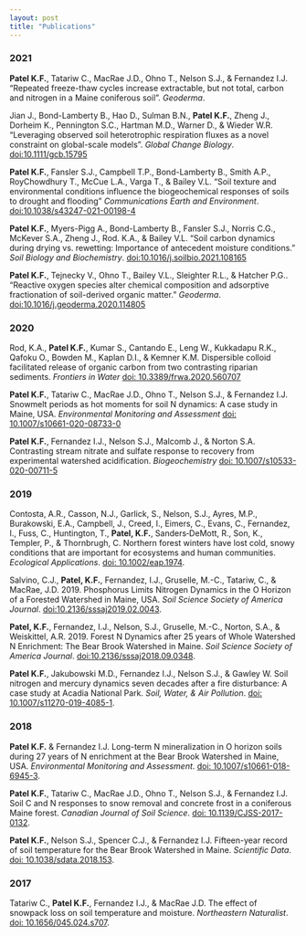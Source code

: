 ```yaml
---
layout: post
title: "Publications"
---
```


### 2021

**Patel K.F.**, Tatariw C., MacRae J.D., Ohno T., Nelson S.J., & Fernandez I.J. "Repeated freeze-thaw cycles increase extractable, but not total, carbon and nitrogen in a Maine coniferous soil". *Geoderma*.


Jian J., Bond-Lamberty B., Hao D., Sulman B.N., **Patel K.F.**, Zheng J., Dorheim K., Pennington S.C., Hartman M.D., Warner D., & Wieder W.R. "Leveraging observed soil heterotrophic respiration fluxes as a novel constraint on global-scale models". *Global Change Biology*. [doi:10.1111/gcb.15795](https://doi.org/10.1111/gcb.15795)


**Patel K.F.**, Fansler S.J., Campbell T.P., Bond-Lamberty B., Smith A.P., RoyChowdhury T., McCue L.A., Varga T., & Bailey V.L. "Soil texture and environmental conditions influence the biogeochemical responses of soils to drought and flooding" *Communications Earth and Environment*. [doi:10.1038/s43247-021-00198-4](https://doi.org/10.1038/s43247-021-00198-4)


**Patel K.F.**, Myers-Pigg A., Bond-Lamberty B., Fansler S.J., Norris C.G., McKever S.A., Zheng J., Rod. K.A., & Bailey V.L. "Soil carbon dynamics during drying vs. rewetting: Importance of antecedent moisture conditions." *Soil Biology and Biochemistry*. [doi:10.1016/j.soilbio.2021.108165](https://doi.org/10.1016/j.soilbio.2021.108165)


**Patel K.F.**, Tejnecky V., Ohno T., Bailey V.L., Sleighter R.L., & Hatcher P.G.. "Reactive oxygen species alter chemical composition and adsorptive fractionation of soil-derived organic matter." *Geoderma*. [doi:10.1016/j.geoderma.2020.114805](https://doi.org/10.1016/j.geoderma.2020.114805)


### 2020

Rod, K.A., **Patel K.F.**, Kumar S., Cantando E., Leng W., Kukkadapu R.K., Qafoku O., Bowden M., Kaplan D.I., & Kemner K.M. Dispersible colloid facilitated release of organic carbon from two contrasting riparian sediments. *Frontiers in Water* [doi: 10.3389/frwa.2020.560707](https://doi.org/10.3389/frwa.2020.560707)

**Patel K.F.**, Tatariw C., MacRae J.D., Ohno T., Nelson S.J., & Fernandez I.J. Snowmelt periods as hot moments for soil N dynamics: A case study in Maine, USA. *Environmental Monitoring and Assessment* [doi: 10.1007/s10661-020-08733-0](https://doi.org/10.1007/s10661-020-08733-0)

**Patel K.F.**, Fernandez I.J., Nelson S.J., Malcomb J., & Norton S.A. Contrasting stream nitrate and sulfate response to recovery from experimental watershed acidification. *Biogeochemistry* [doi: 10.1007/s10533-020-00711-5](https://doi.org/10.1007/s10533-020-00711-5)



### 2019	

Contosta, A.R., Casson, N.J., Garlick, S., Nelson, S.J., Ayres, M.P., Burakowski, E.A., Campbell, J., Creed, I., Eimers, C., Evans, C., Fernandez, I., Fuss, C., Huntington, T., **Patel, K.F.**, Sanders‐DeMott, R., Son, K., Templer, P., & Thornbrugh, C. Northern forest winters have lost cold, snowy conditions that are important for ecosystems and human communities. *Ecological Applications*. [doi: 10.1002/eap.1974](https://doi.org/10.1002/eap.1974).

Salvino, C.J., **Patel, K.F.**, Fernandez, I.J., Gruselle, M.-C., Tatariw, C., & MacRae, J.D. 2019. Phosphorus Limits Nitrogen Dynamics in the O Horizon of a Forested Watershed in Maine, USA. *Soil Science Society of America Journal*. [doi:10.2136/sssaj2019.02.0043](https://doi.org/10.2136/sssaj2019.02.0043).


**Patel, K.F.**, Fernandez, I.J., Nelson, S.J., Gruselle, M.-C., Norton, S.A., & Weiskittel, A.R. 2019. Forest N Dynamics after 25 years of Whole Watershed N Enrichment: The Bear Brook Watershed in Maine. *Soil Science Society of America Journal*. [doi:10.2136/sssaj2018.09.0348](https://doi.org/10.2136/sssaj2018.09.0348).


**Patel K.F.**, Jakubowski M.D., Fernandez I.J., Nelson S.J., & Gawley W. Soil nitrogen and mercury dynamics seven decades after a fire disturbance: A case study at Acadia National Park. *Soil, Water, & Air Pollution*. [doi: 10.1007/s11270-019-4085-1](https://doi.org/10.1007/s11270-019-4085-1).


### 2018		

**Patel K.F.** & Fernandez I.J. Long-term N mineralization in O horizon soils during 27 years of N enrichment at the Bear Brook Watershed in Maine, USA. *Environmental Monitoring and Assessment*. [doi: 10.1007/s10661-018-6945-3](https://doi.org/10.1007/s10661-018-6945-3).

**Patel K.F.**, Tatariw C., MacRae J.D., Ohno T., Nelson S.J., & Fernandez I.J. Soil C and N responses to snow removal and concrete frost in a coniferous Maine forest. *Canadian Journal of Soil Science*. [doi: 10.1139/CJSS-2017-0132](https://doi.org/10.1139/CJSS-2017-0132).

**Patel K.F.**, Nelson S.J., Spencer C.J., & Fernandez I.J. Fifteen-year record of soil temperature for the Bear Brook Watershed in Maine. *Scientific Data*. [doi: 10.1038/sdata.2018.153](https://doi.org/10.1038/sdata.2018.153).

### 2017

Tatariw C., **Patel K.F.**, Fernandez I.J., & MacRae J.D. The effect of snowpack loss on soil temperature and moisture. *Northeastern Naturalist*. [doi: 10.1656/045.024.s707](https://doi.org/10.1656/045.024.s707).


